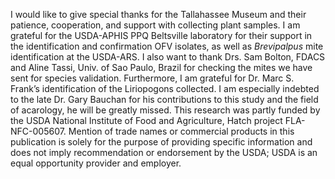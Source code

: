 I would like to give special thanks for the Tallahassee Museum and their patience, cooperation, and support with collecting plant samples. I am grateful for the USDA-APHIS PPQ Beltsville laboratory for their support in the identification and confirmation OFV isolates, as well as *Brevipalpus* mite identification at the USDA-ARS. I also want to thank Drs. Sam Bolton, FDACS and Aline Tassi, Univ. of Sao Paulo, Brazil for checking the mites we have sent for species validation. Furthermore, I am grateful for Dr. Marc S. Frank's identification of the Liriopogons collected. I am especially indebted to the late Dr. Gary Bauchan for his contributions to this study and the field of acarology, he will be greatly missed. This research was partly funded by the USDA National Institute of Food and Agriculture, Hatch project FLA-NFC-005607. Mention of trade names or commercial products in this publication is solely for the purpose of providing specific information and does not imply recommendation or endorsement by the USDA; USDA is an equal opportunity provider and employer.